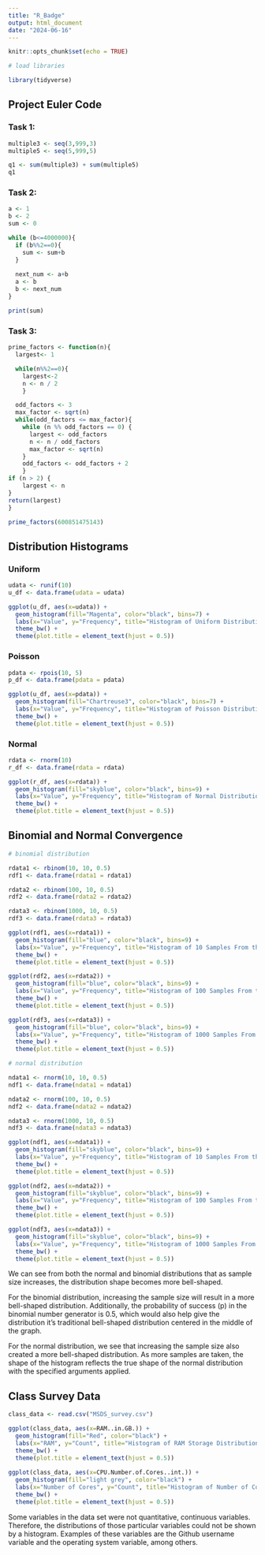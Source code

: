 ---
title: "R_Badge"
output: html_document
date: "2024-06-16"
---

```{r setup, include=FALSE}
knitr::opts_chunk$set(echo = TRUE)
```


```{r, echo=F}
# load libraries

library(tidyverse)
```


## Project Euler Code 

### Task 1:

```{r}
multiple3 <- seq(3,999,3)
multiple5 <- seq(5,999,5)

q1 <- sum(multiple3) + sum(multiple5)
q1
```

### Task 2:

```{r}
a <- 1
b <- 2
sum <- 0

while (b<=4000000){
  if (b%%2==0){
    sum <- sum+b
  }
  
  next_num <- a+b
  a <- b
  b <- next_num
}

print(sum)
```

### Task 3:

```{r}
prime_factors <- function(n){
  largest<- 1

  while(n%%2==0){
    largest<-2
    n <- n / 2
    }

  odd_factors <- 3
  max_factor <- sqrt(n)
  while(odd_factors <= max_factor){
    while (n %% odd_factors == 0) {
      largest <- odd_factors
      n <- n / odd_factors
      max_factor <- sqrt(n)
    }
    odd_factors <- odd_factors + 2
    }
if (n > 2) {
    largest <- n
}
return(largest)
}

prime_factors(600851475143)
```
## Distribution Histograms

### Uniform
```{r}
udata <- runif(10)
u_df <- data.frame(udata = udata)

ggplot(u_df, aes(x=udata)) +
  geom_histogram(fill="Magenta", color="black", bins=7) +
  labs(x="Value", y="Frequency", title="Histogram of Uniform Distribution Frequencies") +
  theme_bw() +
  theme(plot.title = element_text(hjust = 0.5))
```

### Poisson

```{r}
pdata <- rpois(10, 5)
p_df <- data.frame(pdata = pdata)

ggplot(u_df, aes(x=pdata)) +
  geom_histogram(fill="Chartreuse3", color="black", bins=7) +
  labs(x="Value", y="Frequency", title="Histogram of Poisson Distribution Frequencies") +
  theme_bw() +
  theme(plot.title = element_text(hjust = 0.5))
```

### Normal

```{r}
rdata <- rnorm(10)
r_df <- data.frame(rdata = rdata)

ggplot(r_df, aes(x=rdata)) +
  geom_histogram(fill="skyblue", color="black", bins=9) +
  labs(x="Value", y="Frequency", title="Histogram of Normal Distribution Frequencies") +
  theme_bw() +
  theme(plot.title = element_text(hjust = 0.5))

```

## Binomial and Normal Convergence

```{r}
# binomial distribution

rdata1 <- rbinom(10, 10, 0.5)
rdf1 <- data.frame(rdata1 = rdata1)

rdata2 <- rbinom(100, 10, 0.5)
rdf2 <- data.frame(rdata2 = rdata2)

rdata3 <- rbinom(1000, 10, 0.5)
rdf3 <- data.frame(rdata3 = rdata3)

ggplot(rdf1, aes(x=rdata1)) +
  geom_histogram(fill="blue", color="black", bins=9) +
  labs(x="Value", y="Frequency", title="Histogram of 10 Samples From the Binomial Distribution Frequencies") +
  theme_bw() +
  theme(plot.title = element_text(hjust = 0.5))

ggplot(rdf2, aes(x=rdata2)) +
  geom_histogram(fill="blue", color="black", bins=9) +
  labs(x="Value", y="Frequency", title="Histogram of 100 Samples From the Binomial Distribution Frequencies") +
  theme_bw() +
  theme(plot.title = element_text(hjust = 0.5))

ggplot(rdf3, aes(x=rdata3)) +
  geom_histogram(fill="blue", color="black", bins=9) +
  labs(x="Value", y="Frequency", title="Histogram of 1000 Samples From the Binomial Distribution Frequencies") +
  theme_bw() +
  theme(plot.title = element_text(hjust = 0.5))
```

```{r}
# normal distribution

ndata1 <- rnorm(10, 10, 0.5)
ndf1 <- data.frame(ndata1 = ndata1)

ndata2 <- rnorm(100, 10, 0.5)
ndf2 <- data.frame(ndata2 = ndata2)

ndata3 <- rnorm(1000, 10, 0.5)
ndf3 <- data.frame(ndata3 = ndata3)

ggplot(ndf1, aes(x=ndata1)) +
  geom_histogram(fill="skyblue", color="black", bins=9) +
  labs(x="Value", y="Frequency", title="Histogram of 10 Samples From the Normal Distribution Frequencies") +
  theme_bw() +
  theme(plot.title = element_text(hjust = 0.5))

ggplot(ndf2, aes(x=ndata2)) +
  geom_histogram(fill="skyblue", color="black", bins=9) +
  labs(x="Value", y="Frequency", title="Histogram of 100 Samples From the Normal Distribution Frequencies") +
  theme_bw() +
  theme(plot.title = element_text(hjust = 0.5))

ggplot(ndf3, aes(x=ndata3)) +
  geom_histogram(fill="skyblue", color="black", bins=9) +
  labs(x="Value", y="Frequency", title="Histogram of 1000 Samples From the Normal Distribution Frequencies") +
  theme_bw() +
  theme(plot.title = element_text(hjust = 0.5))
```

We can see from both the normal and binomial distributions that as sample size increases, the distribution shape becomes more bell-shaped. 

For the binomial distribution, increasing the sample size will result in a more bell-shaped distribution. Additionally, the probability of success (p) in the binomial number generator is 0.5, which would also help give the distribution it's traditional bell-shaped distribution centered in the middle of the graph.

For the normal distribution, we see that increasing the sample size also created a more bell-shaped distribution. As more samples are taken, the shape of the histogram reflects the true shape of the normal distribution with the specified arguments applied.

## Class Survey Data

```{r}
class_data <- read.csv("MSDS_survey.csv")

ggplot(class_data, aes(x=RAM..in.GB.)) +
  geom_histogram(fill="Red", color="black") +
  labs(x="RAM", y="Count", title="Histogram of RAM Storage Distribution") +
  theme_bw() +
  theme(plot.title = element_text(hjust = 0.5))
  
ggplot(class_data, aes(x=CPU.Number.of.Cores..int.)) +
  geom_histogram(fill="light grey", color="black") +
  labs(x="Number of Cores", y="Count", title="Histogram of Number of Cores") +
  theme_bw() +
  theme(plot.title = element_text(hjust = 0.5))
```

Some variables in the data set were not quantitative, continuous variables. Therefore, the distributions of those particular variables could not be shown by a histogram. Examples of these variables are the Github username variable and the operating system variable, among others.